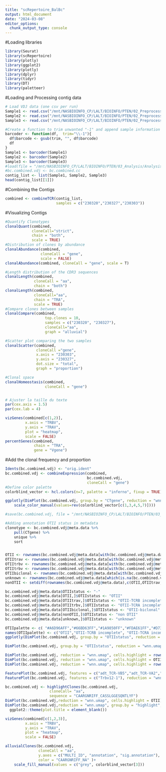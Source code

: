 ```yaml
---
title: "scRepertoire_BalBc"
output: html_document
date: "2024-03-08"
editor_options: 
  chunk_output_type: console
---
```

#Loading libraries 
```r
library(Seurat)
library(scRepertoire)
library(plotly)
library(ggplot2)
library(plotly)
library(dplyr)
library(tidyr)
library(DT)
library(paletteer)
```

#Loading and Processing contig data
```r
# Load VDJ data (one csv per run)
Sample1 <- read.csv("/mnt/NASBIOINFO_CP/LALT/BIOINFO/PTEN/02_Preprocessing/cellranger702/230320/230320/outs/per_sample_outs/230320/vdj_t/filtered_contig_annotations.csv")
Sample2 <- read.csv("/mnt/NASBIOINFO_CP/LALT/BIOINFO/PTEN/02_Preprocessing/cellranger702/230327/230327/outs/per_sample_outs/230327/vdj_t/filtered_contig_annotations.csv")
Sample3 <- read.csv("/mnt/NASBIOINFO_CP/LALT/BIOINFO/PTEN/02_Preprocessing/cellranger702/230303/230303/outs/per_sample_outs/230303/vdj_t/filtered_contig_annotations.csv")

#Create a function to trim unwanted "-1" and append sample information before barcodes
barcoder <- function(df,  trim="\\-1"){
  df$barcode <- gsub(trim, "", df$barcode)
  df
}
Sample1 <- barcoder(Sample1)
Sample2 <- barcoder(Sample2)
Sample3 <- barcoder(Sample3)
#load(file = "/mnt/NASBIOINFO_CP/LALT/BIOINFO/PTEN/03_Analysis/Analysis2024/RObject/merge_2023exp_reg_cc.Robj")
#bc.combined.vdj <- bc.combined.cc
contig_list <- list(Sample1, Sample2, Sample3)
head(contig_list[[1]])
```

#Combining the Contigs
```r
combined <- combineTCR(contig_list,
                       samples = c("230320","230327","230303"))  
```

#Visualizing Contigs
```r
#Quantify Clonotypes
clonalQuant(combined, 
            cloneCall="strict", 
            chain = "both", 
            scale = TRUE)
#Distribution of clones by abundance
clonalAbundance(combined, 
                cloneCall = "gene", 
                scale = FALSE)
clonalAbundance(combined, cloneCall = "gene", scale = T)

#Length distribution of the CDR3 sequences
clonalLength(combined,
             cloneCall = "aa",
             chain = "both")
clonalLength(combined, 
             cloneCall="aa", 
             chain = "TRA", 
             scale = TRUE) 
#Compare clones between samples
clonalCompare(combined, 
                  top.clones = 10, 
                  samples = c("230320", "230327"), 
                  cloneCall="aa", 
                  graph = "alluvial")

#Scatter plot comparing the two samples
clonalScatter(combined, 
              cloneCall ="gene", 
              x.axis = "230303", 
              y.axis = "230327",
              dot.size = "total",
              graph = "proportion")

#Clonal space
clonalHomeostasis(combined,
                  cloneCall = "gene")


# Ajuster la taille du texte
par(cex.axis = 1.5)
par(cex.lab = 4)

vizGenes(combined[c(1,2)], 
         x.axis = "TRBV",
         y.axis = "TRAV",
         plot = "heatmap", 
         scale = FALSE)
percentGenes(combined, 
             chain = "TRA", 
             gene = "Vgene")
```

#Add the clonal frequency and proportion
```r
Idents(bc.combined.vdj) <- "orig.ident"
bc.combined.vdj <- combineExpression(combined,
                                     bc.combined.vdj,
                                     cloneCall = "gene")
#Define color palette 
colorblind_vector <- hcl.colors(n=7, palette = "inferno", fixup = TRUE)

ggplotly(DimPlot(bc.combined.vdj, group.by = "CTgene", reduction = "wnn.umap") +
    scale_color_manual(values=rev(colorblind_vector[c(1,3,4,5,7)])))

#save(bc.combined.vdj, file = "/mnt/NASBIOINFO_CP/LALT/BIOINFO/PTEN/03_Analysis/Analysis2024/RObject/scRepertoire.Robj")
```

```r
#Adding annotation OTII status in metadata
clonotype <- bc.combined.vdj@meta.data %>% 
    pull(CTgene) %>% 
    unique %>% 
    sort


OTII <- rownames(bc.combined.vdj@meta.data[with(bc.combined.vdj@meta.data, grepl('^TRAV14.*TRAJ31.*_.*TRBV12.*TRBJ2-4.*', CTgene) & !grepl('.*\\+.*', CTgene)),])
OTIItrav <- rownames(bc.combined.vdj@meta.data[with(bc.combined.vdj@meta.data, grepl('^TRAV14.*TRAJ31.*_NA', CTgene)),])
OTIItrbv <- rownames(bc.combined.vdj@meta.data[with(bc.combined.vdj@meta.data, grepl('^NA_TRBV12.*TRBJ2.*', CTgene) & !grepl('.*\\+.*', CTgene)),])
OTIItrbv <- rownames(bc.combined.vdj@meta.data[with(bc.combined.vdj@meta.data, grepl('.*TRBV26.*TRBJ2-4.*', CTgene) & !grepl('.*\\+.*', CTgene)),])
OTIIbiclonal <- rownames(bc.combined.vdj@meta.data[with(bc.combined.vdj@meta.data, grepl('^TRAV14.*TRAJ31.*TRBV12.*\\+.*TRBJ2-4.*', CTgene)),])
unknown <- rownames(bc.combined.vdj@meta.data[which(is.na(bc.combined.vdj@meta.data$CTgene)),])
nonOTII <- setdiff(rownames(bc.combined.vdj@meta.data),c(OTII,OTIItrav,OTIItrbv,OTIIbiclonal,unknown))

bc.combined.vdj@meta.data$OTIIstatus <- "-"
bc.combined.vdj@meta.data[OTII,]$OTIIstatus <- "OTII"
bc.combined.vdj@meta.data[OTIItrav,]$OTIIstatus <- "OTII-TCRB incomplete"
bc.combined.vdj@meta.data[OTIItrbv,]$OTIIstatus <- "OTII-TCRA incomplete"
bc.combined.vdj@meta.data[OTIIbiclonal,]$OTIIstatus <- "OTII-biclonal"
bc.combined.vdj@meta.data[nonOTII,]$OTIIstatus <- "non OTII"
bc.combined.vdj@meta.data[unknown,]$OTIIstatus <- "unknown"

OTIIpalette <- c( "#A6D96AFF","#66BD63FF","#1A9850FF","#FDAE61FF","#D73027FF","#878787FF")
names(OTIIpalette) <- c("OTII","OTII-TCRB incomplete", "OTII-TCRA incomplete","OTII-biclonal","non OTII","unknown")
ggplotly(DimPlot(bc.combined.vdj, group.by = "OTIIstatus", reduction = "wnn.umap", cols = OTIIpalette, pt.size = 0.5))

DimPlot(bc.combined.vdj, group.by = "OTIIstatus", reduction = "wnn.umap", cells.highlight = rownames(bc.combined.vdj@meta.data[with(bc.combined.vdj@meta.data, grepl('^TRAV14.*TRAJ31.*', CTgene)),]), cols = "#878787FF",cols.highlight = "#DD513AFF", pt.size = 0.5,sizes.highlight = 0.5)

DimPlot(bc.combined.vdj, reduction = "wnn.umap", cells.highlight = rownames(bc.combined.vdj@meta.data[with(bc.combined.vdj@meta.data, grepl('.*TRBV12-1.*', CTgene)),]), cols = "#878787FF",cols.highlight = "#DD513AFF", pt.size = 0.5,sizes.highlight = 0.5)
DimPlot(bc.combined.vdj, reduction = "wnn.umap", cells.highlight = OTIItrbv, cols = "#878787FF",cols.highlight = "#DD513AFF", pt.size = 0.5,sizes.highlight = 0.5)
DimPlot(bc.combined.vdj, reduction = "wnn.umap", cells.highlight = rownames(bc.combined.vdj@meta.data[with(bc.combined.vdj@meta.data, grepl('.*TRBV12-2\\+TRBV13-2.*', CTgene)),]), cols = "#878787FF",cols.highlight = "#DD513AFF", pt.size = 0.5,sizes.highlight = 0.5)

FeaturePlot(bc.combined.vdj, features = c("adt_TCR-VB5","adt_TCR-VA2","Trbv12-2","Trav14n-1"), reduction = "wnn.umap") & scale_colour_gradientn(colours = rev(viridis::magma(10)))
FeaturePlot(bc.combined.vdj, features = c("Trbv12-1"), reduction = "wnn.umap") & scale_colour_gradientn(colours = rev(viridis::magma(10)))
```

```r
bc.combined.vdj <- highlightClones(bc.combined.vdj, 
                    cloneCall= "aa", 
                    sequence = "CAARGNRIFF_CASSLGGESQNTLYF")
DimPlot(bc.combined.vdj,reduction = "wnn.umap", cells.highlight = OTII)
DimPlot(bc.combined.vdj,reduction = "wnn.umap", group.by = "highlight", cols.highlight = 'firebrick1', na.value = "beige" ) #+ 
  ggplot2::theme(plot.title = element_blank())
```

```r
vizGenes(combined[c(1,2,3)], 
         x.axis = "TRBV",
         y.axis = "TRAV",
         plot = "heatmap", 
         scale = FALSE)

alluvialClones(bc.combined.vdj, 
               cloneCall = "aa", 
               y.axes = c("MULTI_ID", "annotation", "sig.annotation"), 
               color = "CAARGNRIFF_NA" )+ 
    scale_fill_manual(values = c("grey", colorblind_vector[3]))
```


